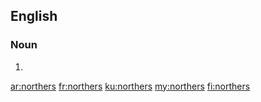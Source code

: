 ==English==

===Noun===
{{head|en|noun plural form}}

# {{plural of|norther|lang=en}}

[[ar:northers]]
[[fr:northers]]
[[ku:northers]]
[[my:northers]]
[[fi:northers]]
